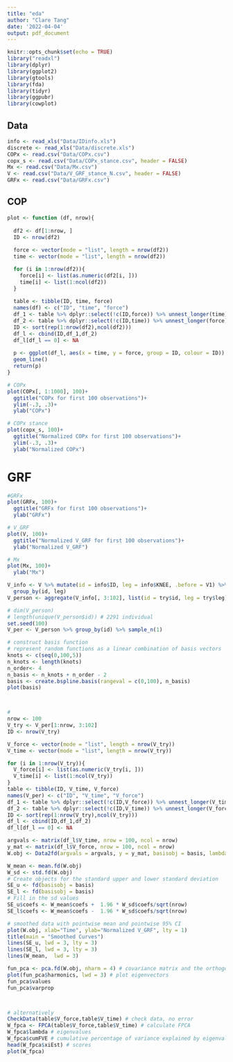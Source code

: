 ---
title: "eda"
author: "Clare Tang"
date: '2022-04-04'
output: pdf_document
---

```{r setup, include=FALSE}
knitr::opts_chunk$set(echo = TRUE)
library("readxl")
library(dplyr)
library(ggplot2)
library(gtools)
library(fda)
library(tidyr)
library(ggpubr)
library(cowplot)
```

## Data

```{r}

info <- read_xls("Data/IDinfo.xls")
discrete <- read_xls("Data/discrete.xls")
COPx <- read.csv("Data/COPx.csv")
copx_s <- read.csv("Data/COPx_stance.csv", header = FALSE)
Mx <- read.csv("Data/Mx.csv")
V <- read.csv("Data/V_GRF_stance_N.csv", header = FALSE)
GRFx <- read.csv("Data/GRFx.csv")

```


## COP

```{r warning=FALSE}

plot <- function (df, nrow){
  
  df2 <- df[1:nrow, ]
  ID <- nrow(df2)
  
  force <- vector(mode = "list", length = nrow(df2))
  time <- vector(mode = "list", length = nrow(df2))

  for (i in 1:nrow(df2)){
    force[i] <- list(as.numeric(df2[i, ]))
    time[i] <- list(1:ncol(df2))
  }
    
  table <- tibble(ID, time, force)
  names(df) <- c("ID", "time", "force")
  df_1 <- table %>% dplyr::select(!c(ID,force)) %>% unnest_longer(time) 
  df_2 <- table %>% dplyr::select(!c(ID,time)) %>% unnest_longer(force)
  ID <- sort(rep(1:nrow(df2),ncol(df2)))
  df_l <- cbind(ID,df_1,df_2)
  df_l[df_l == 0] <- NA
  
  p <- ggplot(df_l, aes(x = time, y = force, group = ID, colour = ID)) +
  geom_line()
  return(p)
}

# COPx 
plot(COPx[, 1:1000], 100)+
  ggtitle("COPx for first 100 observations")+
  ylim(-.3, .3)+
  ylab("COPx")

# COPx stance
plot(copx_s, 100)+
  ggtitle("Normalized COPx for first 100 observations")+
  ylim(-.3, .3)+
  ylab("Normalized COPx")

```

# GRF

```{r warning=FALSE}

#GRFx
plot(GRFx, 100)+
  ggtitle("GRFx for first 100 observations")+
  ylab("GRFx")

# V_GRF
plot(V, 100)+
  ggtitle("Normalized V_GRF for first 100 observations")+
  ylab("Normalized V_GRF")

# Mx
plot(Mx, 100)+
  ylab("Mx")

```

```{r}

V_info <- V %>% mutate(id = info$ID, leg = info$KNEE, .before = V1) %>% 
  group_by(id, leg)
V_person <- aggregate(V_info[, 3:102], list(id = try$id, leg = try$leg), mean)%>% arrange(id, leg)

# dim(V_person)
# length(unique(V_person$id)) # 2291 individual
set.seed(100)
V_per <- V_person %>% group_by(id) %>% sample_n(1)

# construct basis function
# represent random functions as a linear combination of basis vectors
knots <- c(seq(0,100,5))
n_knots <- length(knots)
n_order<- 4
n_basis <- n_knots + n_order - 2
basis <- create.bspline.basis(rangeval = c(0,100), n_basis)
plot(basis)



# 
nrow <- 100
V_try <- V_per[1:nrow, 3:102]
ID <- nrow(V_try)

V_force <- vector(mode = "list", length = nrow(V_try))
V_time <- vector(mode = "list", length = nrow(V_try))

for (i in 1:nrow(V_try)){
  V_force[i] <- list(as.numeric(V_try[i, ]))
  V_time[i] <- list(1:ncol(V_try))
}
table <- tibble(ID, V_time, V_force)
names(V_per) <- c("ID", "V_time", "V_force")
df_1 <- table %>% dplyr::select(!c(ID,V_force)) %>% unnest_longer(V_time) 
df_2 <- table %>% dplyr::select(!c(ID,V_time)) %>% unnest_longer(V_force)
ID <- sort(rep(1:nrow(V_try),ncol(V_try)))
df_l <- cbind(ID,df_1,df_2)
df_l[df_l == 0] <- NA

argvals <- matrix(df_l$V_time, nrow = 100, ncol = nrow)
y_mat <- matrix(df_l$V_force, nrow = 100, ncol = nrow)
W.obj <- Data2fd(argvals = argvals, y = y_mat, basisobj = basis, lambda = 0.5) #  coefficients, basis functions, smoothing constant

W_mean <- mean.fd(W.obj)
W_sd <- std.fd(W.obj)
# Create objects for the standard upper and lower standard deviation
SE_u <- fd(basisobj = basis)
SE_l <- fd(basisobj = basis)
# Fill in the sd values
SE_u$coefs <- W_mean$coefs +  1.96 * W_sd$coefs/sqrt(nrow) 
SE_l$coefs <- W_mean$coefs -  1.96 * W_sd$coefs/sqrt(nrow)

# smoothed data with pointwise mean and pointwise 95% CI
plot(W.obj, xlab="Time", ylab="Normalized V_GRF", lty = 1)
title(main = "Smoothed Curves")
lines(SE_u, lwd = 3, lty = 3)
lines(SE_l, lwd = 3, lty = 3)
lines(W_mean,  lwd = 3)

fun_pca <- pca.fd(W.obj, nharm = 4) # covariance matrix and the orthogonal eigenvector basis, computing 4 eigenvalues
plot(fun_pca$harmonics, lwd = 3) # plot eigenvectors
fun_pca$values
fun_pca$varprop



# alternatively
CheckData(table$V_force,table$V_time) # check data, no error
W_fpca <- FPCA(table$V_force,table$V_time) # calculate FPCA
W_fpca$lambda # eigenvalues
W_fpca$cumFVE # cumulative percentage of variance explained by eigenvalue
head(W_fpca$xiEst) # scores
plot(W_fpca)


```
